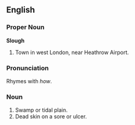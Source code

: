 {{rfc}}
==English==
===Proper Noun===
'''Slough'''
# Town in west London, near Heathrow Airport.
===Pronunciation===
Rhymes with ''how''.
===Noun===
#Swamp or tidal plain.
#Dead skin on a sore or ulcer.